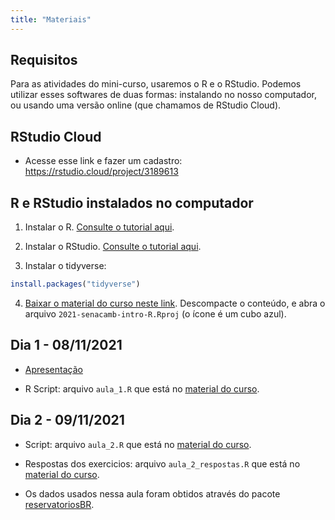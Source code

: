 ```yaml
---
title: "Materiais"
---
```


## Requisitos

Para as atividades do mini-curso, usaremos o R e o RStudio. Podemos utilizar esses softwares de duas formas: instalando no nosso computador, ou usando uma versão online (que chamamos de RStudio Cloud).

## RStudio Cloud

- Acesse esse link e fazer um cadastro: <https://rstudio.cloud/project/3189613>


## R e RStudio instalados no computador

1) Instalar o R. [Consulte o tutorial aqui](https://livro.curso-r.com/1-1-instalacao-do-r.html). 

2) Instalar o RStudio. [Consulte o tutorial aqui](https://livro.curso-r.com/1-2-instalacao-do-rstudio.html). 

3) Instalar o tidyverse:

```r
install.packages("tidyverse")
```

4) [Baixar o material do curso neste link](https://github.com/beatrizmilz/2021-senacamb-intro-R/raw/main/material_do_curso.zip). Descompacte o conteúdo, e abra o arquivo `2021-senacamb-intro-R.Rproj` (o ícone é um cubo azul).

## Dia 1 - 08/11/2021

- [Apresentação](https://beatrizmilz.github.io/2021-senacamb-intro-R/slides/)

- R Script: arquivo `aula_1.R` que está no [material do curso](https://github.com/beatrizmilz/2021-senacamb-intro-R/raw/main/material_do_curso.zip).


## Dia 2 - 09/11/2021

- Script: arquivo `aula_2.R` que está no [material do curso](https://github.com/beatrizmilz/2021-senacamb-intro-R/raw/main/material_do_curso.zip).

- Respostas dos exercicios: arquivo `aula_2_respostas.R` que está no [material do curso](https://github.com/beatrizmilz/2021-senacamb-intro-R/raw/main/material_do_curso.zip).

- Os dados usados nessa aula foram obtidos através do pacote [reservatoriosBR](https://brunomioto.github.io/reservatoriosBR/).
